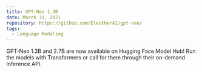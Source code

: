 ```yaml
---
title: GPT-Neo 1.3B
date: March 31, 2021
repository: https://github.com/EleutherAI/gpt-neo/
tags:
  - Language Modeling
---
```


GPT-Neo 1.3B and 2.7B are now available on Hugging Face Model Hub! Run the models with Transformers or call for them through their on-demand Inference API.
